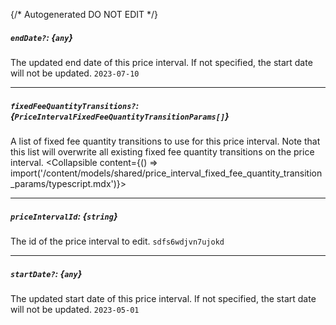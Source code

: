 {/* Autogenerated DO NOT EDIT  */}

##### `endDate?`: *{`any`}*
The updated end date of this price interval. If not specified, the start date will not be updated.
`2023-07-10`

---
##### `fixedFeeQuantityTransitions?`: *{`PriceIntervalFixedFeeQuantityTransitionParams[]`}*
A list of fixed fee quantity transitions to use for this price interval. Note that this list will overwrite all existing fixed fee quantity transitions on the price interval.
<Collapsible content={() => import('/content/models/shared/price_interval_fixed_fee_quantity_transition_params/typescript.mdx')}>
</Collapsible>

---
##### `priceIntervalId`: *{`string`}*
The id of the price interval to edit.
`sdfs6wdjvn7ujokd`

---
##### `startDate?`: *{`any`}*
The updated start date of this price interval. If not specified, the start date will not be updated.
`2023-05-01`

